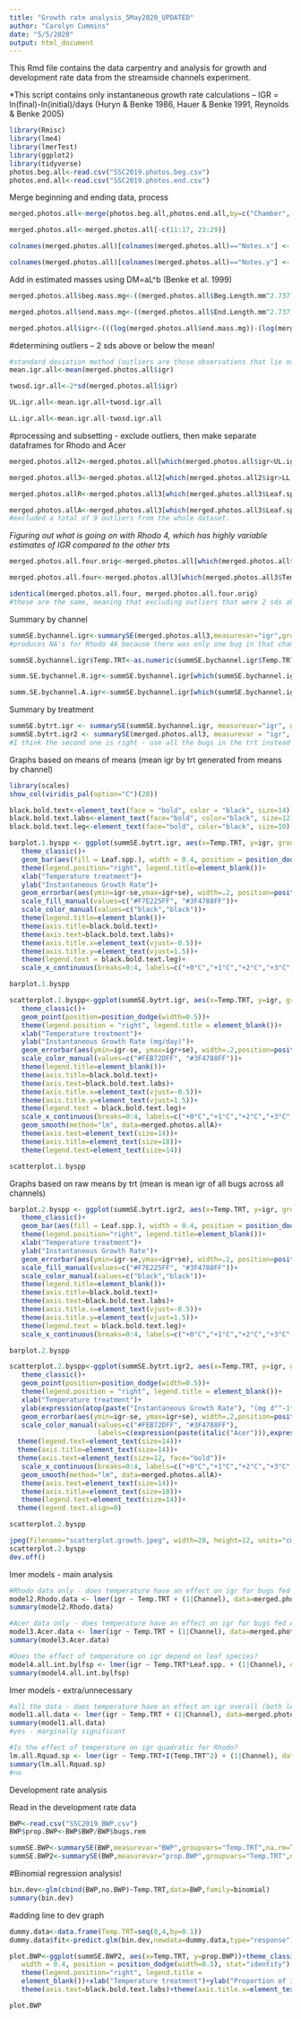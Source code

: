 ```yaml
---
title: "Growth rate analysis_5May2020_UPDATED"
author: "Carolyn Cummins"
date: "5/5/2020"
output: html_document
---
```

This Rmd file contains the data carpentry and analysis for growth and development rate data from the streamside channels experiment. 

*This script contains only instantaneous growth rate calculations -- IGR = ln(final)-ln(initial)/days (Huryn & Benke 1986, Hauer & Benke 1991, Reynolds & Benke 2005)

```r

library(Rmisc)
library(lme4)
library(lmerTest)
library(ggplot2)
library(tidyverse)
photos.beg.all<-read.csv("SSC2019.photos.beg.csv")
photos.end.all<-read.csv("SSC2019.photos.end.csv")

```


Merge beginning and ending data, process
```r

merged.photos.all<-merge(photos.beg.all,photos.end.all,by=c("Chamber", "Channel", "Temp.TRT", "Leaf.spp."))

merged.photos.all<-merged.photos.all[-c(11:17, 23:29)]

colnames(merged.photos.all)[colnames(merged.photos.all)=="Notes.x"] <- "Notes.beg"

colnames(merged.photos.all)[colnames(merged.photos.all)=="Notes.y"] <- "Notes.end"

```


Add in estimated masses using DM=aL^b (Benke et al. 1999)
```r

merged.photos.all$beg.mass.mg<-((merged.photos.all$Beg.Length.mm^2.737)*(0.0170))

merged.photos.all$end.mass.mg<-((merged.photos.all$End.Length.mm^2.737)*(0.0170))

merged.photos.all$igr<-(((log(merged.photos.all$end.mass.mg))-(log(merged.photos.all$beg.mass.mg)))/(merged.photos.all$Days.in.expt))

```


#determining outliers -- 2 sds above or below the mean!
```r

#standard deviation method (outliers are those observations that lie outside 2 sds from the mean)
mean.igr.all<-mean(merged.photos.all$igr)

twosd.igr.all<-2*sd(merged.photos.all$igr)

UL.igr.all<-mean.igr.all+twosd.igr.all

LL.igr.all<-mean.igr.all-twosd.igr.all

```


#processing and subsetting - exclude outliers, then make separate dataframes for Rhodo and Acer
```r

merged.photos.all2<-merged.photos.all[which(merged.photos.all$igr<UL.igr.all),]

merged.photos.all3<-merged.photos.all2[which(merged.photos.all2$igr>LL.igr.all),]

merged.photos.allR<-merged.photos.all3[which(merged.photos.all3$Leaf.spp.=="Rhodo"),]

merged.photos.allA<-merged.photos.all3[which(merged.photos.all3$Leaf.spp.=="Acer"),]
#excluded a total of 9 outliers from the whole dataset.

```


*Figuring out what is going on with Rhodo 4, which has highly variable estimates of IGR compared to the other trts*
```r

merged.photos.all.four.orig<-merged.photos.all[which(merged.photos.all$Temp.TRT==4),]

merged.photos.all.four<-merged.photos.all3[which(merged.photos.all3$Temp.TRT==4),]

identical(merged.photos.all.four, merged.photos.all.four.orig)
#these are the same, meaning that excluding outliers that were 2 sds above or below the mean did not exclude any observations from the +4 treatment.

```


Summary by channel
```r

summSE.bychannel.igr<-summarySE(merged.photos.all3,measurevar="igr",groupvars=c("Channel","Leaf.spp.", "Temp.TRT"),na.rm=TRUE)
#produces NA's for Rhodo 4A because there was only one bug in that channel at the end of the experiment.

summSE.bychannel.igr$Temp.TRT<-as.numeric(summSE.bychannel.igr$Temp.TRT)

summ.SE.bychannel.R.igr<-summSE.bychannel.igr[which(summSE.bychannel.igr$Leaf.spp.=="Rhodo"),]

summ.SE.bychannel.A.igr<-summSE.bychannel.igr[which(summSE.bychannel.igr$Leaf.spp.=="Acer"),]

```


Summary by treatment
```r

summSE.bytrt.igr <- summarySE(summSE.bychannel.igr, measurevar="igr", groupvars=c("Temp.TRT","Leaf.spp."), na.rm=TRUE)
summSE.bytrt.igr2 <- summarySE(merged.photos.all3, measurevar = "igr", groupvars=c("Temp.TRT", "Leaf.spp."), na.rm=TRUE)
#I think the second one is right - use all the bugs in the trt instead of taking a mean of means

```


Graphs based on means of means (mean igr by trt generated from means by channel)
```r

library(scales)
show_col(viridis_pal(option="C")(20))

black.bold.text<-element_text(face = "bold", color = "black", size=14)
black.bold.text.labs<-element_text(face="bold", color="black", size=12)
black.bold.text.leg<-element_text(face="bold", color="black", size=10)

barplot.1.byspp <- ggplot(summSE.bytrt.igr, aes(x=Temp.TRT, y=igr, group=Leaf.spp., color=Leaf.spp.))+
   theme_classic()+
   geom_bar(aes(fill = Leaf.spp.), width = 0.4, position = position_dodge(width=0.5), stat="identity")+  
   theme(legend.position="right", legend.title=element_blank())+
   xlab("Temperature treatment")+
   ylab("Instantaneous Growth Rate")+
   geom_errorbar(aes(ymin=igr-se,ymax=igr+se), width=.2, position=position_dodge(width=0.5))+
   scale_fill_manual(values=c("#F7E225FF", "#3F4788FF"))+
   scale_color_manual(values=c("black","black"))+
   theme(legend.title=element_blank())+
   theme(axis.title=black.bold.text)+
   theme(axis.text=black.bold.text.labs)+
   theme(axis.title.x=element_text(vjust=-0.5))+
   theme(axis.title.y=element_text(vjust=1.5))+
   theme(legend.text = black.bold.text.leg)+
   scale_x_continuous(breaks=0:4, labels=c("+0°C","+1°C","+2°C","+3°C","+4°C"))

barplot.1.byspp

scatterplot.1.byspp<-ggplot(summSE.bytrt.igr, aes(x=Temp.TRT, y=igr, group=Leaf.spp., color=Leaf.spp.))+
   theme_classic()+
   geom_point(position=position_dodge(width=0.5))+  
   theme(legend.position = "right", legend.title = element_blank())+
   xlab("Temperature treatment")+
   ylab("Instantaneous Growth Rate (mg/day)")+
   geom_errorbar(aes(ymin=igr-se, ymax=igr+se), width=.2,position=position_dodge(width=0.5))+
   scale_color_manual(values=c("#FEB72DFF", "#3F4788FF"))+
   theme(legend.title=element_blank())+
   theme(axis.title=black.bold.text)+
   theme(axis.text=black.bold.text.labs)+
   theme(axis.title.x=element_text(vjust=-0.5))+
   theme(axis.title.y=element_text(vjust=1.5))+
   theme(legend.text = black.bold.text.leg)+
   scale_x_continuous(breaks=0:4, labels=c("+0°C","+1°C","+2°C","+3°C","+4°C"))+
   geom_smooth(method="lm", data=merged.photos.allA)+
   theme(axis.text=element_text(size=14))+
   theme(axis.title=element_text(size=18))+
   theme(legend.text=element_text(size=14))

scatterplot.1.byspp

```


Graphs based on raw means by trt (mean is mean igr of all bugs across all channels)
```r

barplot.2.byspp <- ggplot(summSE.bytrt.igr2, aes(x=Temp.TRT, y=igr, group=Leaf.spp., color=Leaf.spp.))+
   theme_classic()+
   geom_bar(aes(fill = Leaf.spp.), width = 0.4, position = position_dodge(width=0.5), stat="identity")+  
   theme(legend.position="right", legend.title=element_blank())+
   xlab("Temperature treatment")+
   ylab("Instantaneous Growth Rate")+
   geom_errorbar(aes(ymin=igr-se,ymax=igr+se), width=.2, position=position_dodge(width=0.5))+
   scale_fill_manual(values=c("#F7E225FF", "#3F4788FF"))+
   scale_color_manual(values=c("black","black"))+
   theme(legend.title=element_blank())+
   theme(axis.title=black.bold.text)+
   theme(axis.text=black.bold.text.labs)+
   theme(axis.title.x=element_text(vjust=-0.5))+
   theme(axis.title.y=element_text(vjust=1.5))+
   theme(legend.text = black.bold.text.leg)+
   scale_x_continuous(breaks=0:4, labels=c("+0°C","+1°C","+2°C","+3°C","+4°C"))

barplot.2.byspp

scatterplot.2.byspp<-ggplot(summSE.bytrt.igr2, aes(x=Temp.TRT, y=igr, group=Leaf.spp., color=Leaf.spp.))+
   theme_classic()+
   geom_point(position=position_dodge(width=0.5))+  
   theme(legend.position = "right", legend.title = element_blank())+
   xlab("Temperature treatment")+
   ylab(expression(atop(paste("Instantaneous Growth Rate"), "(mg d"^-1*")")))+
   geom_errorbar(aes(ymin=igr-se, ymax=igr+se), width=.2,position=position_dodge(width=0.5))+
   scale_color_manual(values=c("#FEB72DFF", "#3F4788FF"),
                      labels=c(expression(paste(italic("Acer"))),expression(paste(italic("Rhododendron")))))+
  theme(legend.text=element_text(size=14))+
  theme(axis.title=element_text(size=14))+
  theme(axis.text=element_text(size=12, face="bold"))+
   scale_x_continuous(breaks=0:4, labels=c("+0°C","+1°C","+2°C","+3°C","+4°C"))+
   geom_smooth(method="lm", data=merged.photos.allA)+
   theme(axis.text=element_text(size=14))+
   theme(axis.title=element_text(size=18))+
   theme(legend.text=element_text(size=14))+
  theme(legend.text.align=0)

scatterplot.2.byspp

```

```r
jpeg(filename="scatterplot.growth.jpeg", width=20, height=12, units="cm", pointsize=12, bg="white", res=600)
scatterplot.2.byspp
dev.off()
```


lmer models - main analysis
```r
#Rhodo data only - does temperature have an effect on igr for bugs fed Rhodo?
model2.Rhodo.data <- lmer(igr ~ Temp.TRT + (1|Channel), data=merged.photos.allR)
summary(model2.Rhodo.data)

#Acer data only - does temperature have an effect on igr for bugs fed Acer?
model3.Acer.data <- lmer(igr ~ Temp.TRT + (1|Channel), data=merged.photos.allA)
summary(model3.Acer.data)

#Does the effect of temperature on igr depend on leaf species?
model4.all.int.bylfsp <- lmer(igr ~ Temp.TRT*Leaf.spp. + (1|Channel), data=merged.photos.all3)
summary(model4.all.int.bylfsp)

```



lmer models - extra/unnecessary
```r

#all the data - does temperature have an effect on igr overall (both leaf species)
model1.all.data <- lmer(igr ~ Temp.TRT + (1|Channel), data=merged.photos.all3)
summary(model1.all.data)
#yes - marginally significant

#Is the effect of temperature on igr quadratic for Rhodo?
lm.all.Rquad.sp <- lmer(igr ~ Temp.TRT+I(Temp.TRT^2) + (1|Channel), data=merged.photos.allR)
summary(lm.all.Rquad.sp)
#no

```



Development rate analysis

Read in the development rate data
```r

BWP<-read.csv("SSC2019_BWP.csv")
BWP$prop.BWP<-BWP$BWP/BWP$bugs.rem

```


```r

summSE.BWP<-summarySE(BWP,measurevar="BWP",groupvars="Temp.TRT",na.rm=TRUE)
summSE.BWP2<-summarySE(BWP,measurevar="prop.BWP",groupvars="Temp.TRT",na.rm=TRUE)

```


#Binomial regression analysis!
```r

bin.dev<-glm(cbind(BWP,no.BWP)~Temp.TRT,data=BWP,family=binomial)
summary(bin.dev)

```


#adding line to dev graph
```r

dummy.data<-data.frame(Temp.TRT=seq(0,4,by=0.1))
dummy.data$fit<-predict.glm(bin.dev,newdata=dummy.data,type="response")

```


```r

plot.BWP<-ggplot(summSE.BWP2, aes(x=Temp.TRT, y=prop.BWP))+theme_classic()+geom_bar(color="black", fill="darkgrey", 
   width = 0.4, position = position_dodge(width=0.5), stat="identity") +  
   theme(legend.position="right", legend.title = 
   element_blank())+xlab("Temperature treatment")+ylab("Proportion of insects with black wingpads")+geom_errorbar(aes(ymin=prop.BWP-se, ymax=prop.BWP+se), width=.2,position = position_dodge(width=0.5))+geom_line(data=dummy.data,aes(x=Temp.TRT,y=fit))+theme(axis.title=black.bold.text)+
   theme(axis.text=black.bold.text.labs)+theme(axis.title.x=element_text(vjust=-0.5))+theme(axis.title.y=element_text(vjust=1.5))+scale_x_continuous(breaks=0:4, labels=c("+0°C","+1°C","+2°C","+3°C","+4°C"))+theme(axis.text=element_text(size=14))+theme(axis.title=element_text(size=18))+theme(legend.text=element_text(size=14))

plot.BWP

```



